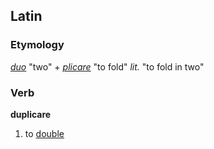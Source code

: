 == Latin ==
=== Etymology ===
''[[duo]]'' "two" + ''[[plicare]]'' "to fold" ''lit.'' "to fold in two"
=== Verb ===
'''duplicare'''
# to [[double]]